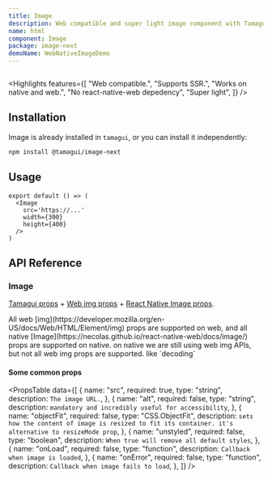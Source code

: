 ```yaml
---
title: Image
description: Web compatible and super light image component with Tamagui style props.
name: html
component: Image
package: image-next
demoName: WebNativeImageDemo
---
```


<HeroContainer noPad>
  <WebNativeImageDemo />
</HeroContainer>

```tsx hero template=WebNativeImage

```

<Highlights
  features={[
    "Web compatible.",
    "Supports SSR.",
    "Works on native and web.",
    "No react-native-web depedency",
    "Super light",
  ]}
/>

## Installation

Image is already installed in `tamagui`, or you can install it independently:

```bash
npm install @tamagui/image-next
```

## Usage

```tsx
export default () => (
  <Image
    src='https://...'
    width={300}
    height={400}
  />
)
```

## API Reference

### Image

[Tamagui props](/docs/intro/props) + [Web img props](https://developer.mozilla.org/en-US/docs/Web/HTML/Element/img) + [React Native Image props](https://necolas.github.io/react-native-web/docs/image/).

<Notice>
  All web [img](https://developer.mozilla.org/en-US/docs/Web/HTML/Element/img)
  props are supported on web, and all native
  [Image](https://necolas.github.io/react-native-web/docs/image/) props are
  supported on native. on native we are still using web img APIs, but not all
  web img props are supported. like `decoding`
</Notice>

#### Some common props

<PropsTable
  data={[
    {
      name: "src",
      required: true,
      type: "string",
      description: `The image URL.`,
    },
    {
      name: "alt",
      required: false,
      type: "string",
      description: `mandatory and incredibly useful for accessibility`,
    },
    {
      name: "objectFit",
      required: false,
      type: "CSS.ObjectFit",
      description: `sets how the content of image is resized to fit its container. it's alternative to resizeMode prop`,
    },
    {
      name: "unstyled",
      required: false,
      type: "boolean",
      description: `When true will remove all default styles`,
    },
    {
      name: "onLoad",
      required: false,
      type: "function",
      description: `Callback when image is loaded`,
    },
    {
      name: "onError",
      required: false,
      type: "function",
      description: `Callback when image fails to load`,
    },
  ]}
/>
